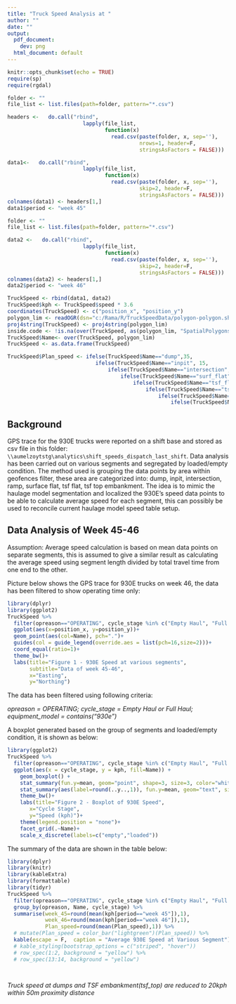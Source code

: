 ```yaml
---
title: "Truck Speed Analysis at "
author: ""
date: ""
output:
  pdf_document: 
    dev: png
  html_document: default
---
```


```r
knitr::opts_chunk$set(echo = TRUE)
require(sp)
require(rgdal)

folder <- ""      
file_list <- list.files(path=folder, pattern="*.csv") 

headers <-   do.call("rbind", 
                        lapply(file_list, 
                               function(x) 
                                 read.csv(paste(folder, x, sep=''),
                                          nrows=1, header=F,
                                          stringsAsFactors = FALSE)))

data1<-   do.call("rbind", 
                        lapply(file_list, 
                               function(x) 
                                 read.csv(paste(folder, x, sep=''),
                                          skip=2, header=F,
                                          stringsAsFactors = FALSE)))
colnames(data1) <- headers[1,]
data1$period <- "week 45"

folder <- ""      
file_list <- list.files(path=folder, pattern="*.csv") 

data2 <-   do.call("rbind", 
                        lapply(file_list, 
                               function(x) 
                                 read.csv(paste(folder, x, sep=''),
                                          skip=2, header=F,
                                          stringsAsFactors = FALSE)))
colnames(data2) <- headers[1,]
data2$period <- "week 46"

TruckSpeed <- rbind(data1, data2)
TruckSpeed$kph <- TruckSpeed$speed * 3.6
coordinates(TruckSpeed) <- c("position_x", "position_y")
polygon_lim <- readOGR(dsn="c:/Rama/R/TruckSpeedData/polygon-polygon.shp")
proj4string(TruckSpeed) <- proj4string(polygon_lim)
inside.code <- !is.na(over(TruckSpeed, as(polygon_lim, "SpatialPolygons")))
TruckSpeed$Name<- over(TruckSpeed, polygon_lim)
TruckSpeed <- as.data.frame(TruckSpeed)

TruckSpeed$Plan_speed <- ifelse(TruckSpeed$Name=="dump",35,
                            ifelse(TruckSpeed$Name=="inpit", 15,
                                ifelse(TruckSpeed$Name=="intersection",20,
                                    ifelse(TruckSpeed$Name=="surf_flat", 35,
                                        ifelse(TruckSpeed$Name=="tsf_flat", 45,
                                            ifelse(TruckSpeed$Name=="tsf_top", 30,
                                                ifelse(TruckSpeed$Name=="ramp" & TruckSpeed$cycle_stage=="Empty Haul", 25,
                                                    ifelse(TruckSpeed$Name=="ramp" & TruckSpeed$cycle_stage=="Full Haul", 12.5, NA))))))))

```

## Background

GPS trace for the 930E trucks were reported on a shift base and stored as csv file in this folder: `\\aumelzoytstg\analytics\shift_speeds_dispatch_last_shift`. Data analysis has been carried out on various segments and segregated by loaded/empty condition. The method used is grouping the data points by area within geofences filter, these area are categorized into: dump, inpit, intersection, ramp, surface flat, tsf flat, tsf top embankment. The idea is to mimic the haulage model segmentation and localized the 930E's speed data points to be able to calculate average speed for each segment, this can possibly be used to reconcile current haulage model speed table setup.

## Data Analysis of Week 45-46

Assumption: \newline
Average speed calculation is based on mean data points on separate segments, this is assumed to give a similar result as calculating the average speed using segment length divided by total travel time from one end to the other.

Picture below shows the GPS trace for 930E trucks on week 46, the data has been filtered to show operating time only:

```r
library(dplyr)
library(ggplot2)
TruckSpeed %>% 
  filter(opreason=="OPERATING", cycle_stage %in% c("Empty Haul", "Full Haul"), grepl('930e',equipment_model), period=="week 46") %>% 
  ggplot(aes(x=position_x, y=position_y))+
  geom_point(aes(col=Name), pch=".")+
  guides(col = guide_legend(override.aes = list(pch=16,size=2)))+
  coord_equal(ratio=1)+
  theme_bw()+
  labs(title="Figure 1 - 930E Speed at various segments",
       subtitle="Data of week 45-46",
       x="Easting",
       y="Northing")
```

The data has been filtered using following criteria:

*opreason = OPERATING;*
*cycle_stage = Empty Haul or Full Haul;*
*equipment_model = contains("930e")*

A boxplot generated based on the group of segments and loaded/empty condition, it is shown as below:
```r
library(ggplot2)
TruckSpeed %>% 
  filter(opreason=="OPERATING", cycle_stage %in% c("Empty Haul", "Full Haul"), !is.na(Name), grepl('930e',equipment_model), period=="week 46") %>% 
  ggplot(aes(x = cycle_stage, y = kph, fill=Name)) +
    geom_boxplot() +
    stat_summary(fun.y=mean, geom="point", shape=3, size=3, color="white") +
    stat_summary(aes(label=round(..y..,1)), fun.y=mean, geom="text", size=3, vjust = -0.5)+
    theme_bw()+
    labs(title="Figure 2 - Boxplot of 930E Speed",
       x="Cycle Stage",
       y="Speed (kph)")+
    theme(legend.position = "none")+
    facet_grid(.~Name)+
    scale_x_discrete(labels=c("empty","loaded"))
```

The summary of the data are shown in the table below:
```r
library(dplyr)
library(knitr)
library(kableExtra)
library(formattable)
library(tidyr)
TruckSpeed %>% 
  filter(opreason=="OPERATING", cycle_stage %in% c("Empty Haul", "Full Haul"), !is.na(Name), grepl('930e',equipment_model)) %>% 
  group_by(opreason, Name, cycle_stage) %>% 
  summarise(week_45=round(mean(kph[period=="week 45"]),1),
            week_46=round(mean(kph[period=="week 46"]),1),
            Plan_speed=round(mean(Plan_speed),1)) %>% 
  # mutate(Plan_speed = color_bar("lightgreen")(Plan_speed)) %>% 
  kable(escape = F,  caption = "Average 930E Speed at Various Segment")
  # kable_styling(bootstrap_options = c("striped", "hover"))
  # row_spec(1:2, background = "yellow") %>% 
  # row_spec(13:14, background = "yellow")

  

```

*Truck speed at dumps and TSF embankment(tsf_top) are reduced to 20kph within 50m proximity distance*
<!-- \newpage -->
<!-- ## Softwares -->
<!--   **R Project**\newline -->
<!--   R Core Team (2017). R: A language and environment for statistical computing. R Foundation for Statistical Computing, -->
<!--   Vienna, Austria. URL <https://www.R-project.org/>. -->

<!--   *R Packages:* -->

<!--   Roger Bivand, Tim Keitt and Barry Rowlingson (2017). rgdal: Bindings for the 'Geospatial' Data Abstraction Library. -->
<!--   R package version 1.2-13. <https://CRAN.R-project.org/package=rgdal> -->

<!--   Pebesma, E.J., R.S. Bivand, 2005. Classes and methods for spatial data in R. R News 5 (2), -->
<!--   <https://cran.r-project.org/doc/Rnews/>. -->

<!--   Roger S. Bivand, Edzer Pebesma, Virgilio Gomez-Rubio, 2013. Applied spatial data analysis with R, Second edition. -->
<!--   Springer, NY. <http://www.asdar-book.org/> -->

<!--   Hadley Wickham, Romain Francois, Lionel Henry and Kirill Müller (2017). dplyr: A Grammar of Data Manipulation. R -->
<!--   package version 0.7.4. <https://CRAN.R-project.org/package=dplyr> -->

<!--   H. Wickham. ggplot2: Elegant Graphics for Data Analysis. Springer-Verlag New York, 2009. -->

<!--   Yihui Xie (2017). knitr: A General-Purpose Package for Dynamic Report Generation in R. R package version 1.17. -->

<!--   Yihui Xie (2015) Dynamic Documents with R and knitr. 2nd edition. Chapman and Hall/CRC. ISBN 978-1498716963 -->

<!--   Yihui Xie (2014) knitr: A Comprehensive Tool for Reproducible Research in R. In Victoria Stodden, Friedrich Leisch -->
<!--   and Roger D. Peng, editors, Implementing Reproducible Computational Research. Chapman and Hall/CRC. ISBN -->
<!--   978-1466561595 -->

  
